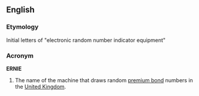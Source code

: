 ==English==
===Etymology===
Initial letters of "electronic random number indicator equipment"

===Acronym===
'''ERNIE'''

#The name of the machine that draws random [[premium bond]] numbers in the [[United Kingdom]].